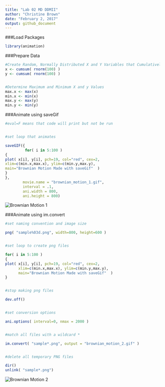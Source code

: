 ```yaml
---
title: "Lab 02 MD DDMII"
author: "Christine Brown"
date: "February 2, 2017"
output: github_document
---
```

###Load Packages
```r
library(animation)
```


###Prepare Data
```r
#Create Random, Normally Distributed X and Y Variables that Cumulatively Sum
x <- cumsum( rnorm(100) )
y <- cumsum( rnorm(100) )


#Determine Maximum and Minimum X and y Values
max.x <- max(x)
min.x <- min(x)
max.y <- max(y)
min.y <- min(y)
```

###Animate using saveGif
```r
#eval=F means that code will print but not be run


#set loop that animates

saveGIF({
         for( i in 5:100 )
{
plot( x[i], y[i], pch=19, col="red", cex=2,
xlim=c(min.x,max.x), ylim=c(min.y,max.y),
main="Brownian Motion Made with saveGif"  )
}
},
        movie.name = "brownian_motion_1.gif",
        interval = .1,
        ani.width = 800,
        ani.height = 800)
```

![](https://github.com/R-Class/lab-02-animations-christine-brown/blob/master/brownian_motion_1.gif?raw=true "Brownian Motion 1")

###Animate using im.convert
```r
#set naming convention and image size

png( "sample%03d.png", width=800, height=600 )


#set loop to create png files

for( i in 5:100 )
{
plot( x[i], y[i], pch=19, col="red", cex=2,
      xlim=c(min.x,max.x), ylim=c(min.y,max.y),
      main="Brownian Motion Made with saveGif"  )
}                                              


#stop making png files

dev.off()                                      


#set conversion options

ani.options( interval=0, nmax = 2000 )


#match all files with a wildcard *

im.convert( "sample*.png", output = "brownian_motion_2.gif" )


#delete all temporary PNG files

dir()
unlink( "sample*.png")
```

![](https://github.com/R-Class/lab-02-animations-christine-brown/blob/master/brownian_motion_2.gif?raw=true "Brownian Motion 2")

